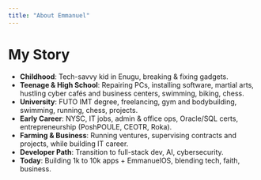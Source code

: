 ```yaml
---
title: "About Emmanuel"
---
```


# My Story

- **Childhood**: Tech-savvy kid in Enugu, breaking & fixing gadgets.  
- **Teenage & High School**: Repairing PCs, installing software, martial arts, hustling cyber cafés and business centers, swimming, biking, chess.  
- **University**: FUTO IMT degree, freelancing, gym and bodybuilding, swimming, running, chess, projects.  
- **Early Career**: NYSC, IT jobs, admin & office ops, Oracle/SQL certs, entrepreneurship (PoshPOULE, CEOTR, Roka).  
- **Farming & Business**: Running ventures, supervising contracts and projects, while building IT career.  
- **Developer Path**: Transition to full-stack dev, AI, cybersecurity.  
- **Today**: Building 1k to 10k apps + EmmanuelOS, blending tech, faith, business.

